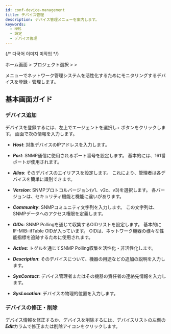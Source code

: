 ```yaml
---
id: conf-device-management
title: デバイス管理
description: デバイス管理メニューを案内します。
keywords:
  - NMS
  - 設定
  - デバイス管理
---
```


{/* 다국어 이미지 미작업 */}

ホーム画面 &gt; プロジェクト選択 &gt; <Cmdname sid="side_setting" className="uitext" /> &gt; <Cmdname sid="side_deviceManagement" className="uitext" />

<Cmdname sid="side_deviceManagement" className="uitext" />メニューでネットワーク管理システムを活性化するためにモニタリングするデバイスを登録・管理します。

## 基本画面ガイド

<ImgLang img="nms-conf-device-mng.png" desc="Device Management" />

### デバイス追加

デバイスを登録するには、左上でエージェントを選択し<UI>+</UI> <Cmdname sid="BTN09017" className="uitext" />ボタンをクリックします。 <Cmdname sid="BTN09017" className="uitext" />画面で次の情報を入力します。 

<ImgLang img="nms-conf-device-mng-add.png" desc="デバイス追加" />

- ***Host***: 対象デバイスのIPアドレスを入力します。

- ***Port***: SNMP通信に使用されるポート番号を設定します。 基本的には、161番ポートが使用されます。

- ***Alias***: そのデバイスのエイリアスを設定します。 これにより、管理者は各デバイスを簡単に識別できます。

- ***Version***: SNMPプロトコルバージョン(v1、v2c、v3)を選択します。 各バージョンは、セキュリティ機能と機能に違いがあります。

- ***Community***: SNMPコミュニティ文字列を入力します。 この文字列は、SNMPデータへのアクセス権限を定義します。

- ***OIDs***: SNMP Pollingを通じて収集するOIDリストを設定します。 基本的にIF-MIB::ifTable OIDが入っています。 OIDは、ネットワーク機器の様々な性能指標を追跡するために使用されます。

- ***Active***: トグルを通じてSNMP Polling収集を活性化・非活性化します。

- ***Description***: そのデバイスについて、機器の用途などの追加の説明を入力します。

- ***SysContact***: デバイス管理者またはその機器の責任者の連絡先情報を入力します。

- ***SysLocation***: デバイスの物理的位置を入力します。

### デバイスの修正・削除

デバイス情報を修正するか、デバイスを削除するには、デバイスリストの左側の***Edit***カラムで修正または削除アイコンをクリックします。 
